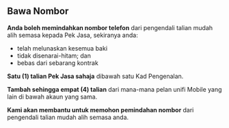 
<div id="mnp" />
<TopPad />

## Bawa Nombor

**Anda boleh memindahkan nombor telefon** dari pengendali talian
mudah alih semasa kepada Pek Jasa, sekiranya anda:

- telah melunaskan kesemua baki
- tidak disenarai-hitam; dan
- bebas dari sebarang kontrak

**Satu (1) talian Pek Jasa sahaja** dibawah satu Kad Pengenalan.

**Tambah sehingga empat (4) talian** dari mana-mana
pelan unifi Mobile yang lain di bawah akaun yang sama.

**Kami akan membantu untuk memohon pemindahan nombor** dari pengendali talian
mudah alih semasa anda.

<BottomPad />
